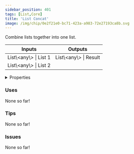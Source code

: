 ```yaml
---
sidebar_position: 401
tags: [List,Core]
title: 'List Concat'
image: /img/chip/0e2f21e0-bc71-423a-a983-72e27193ca8b.svg
---
```


Combine lists together into one list.



<IChip uuid="0e2f21e0-bc71-423a-a983-72e27193ca8b"/>

<table><thead><tr><th>Inputs</th><th>Outputs</th></tr></thead><tbody><tr><td>List\&lt;any\&gt; | List 1</td><td>List\&lt;any\&gt; | Result</td></tr><tr><td>List\&lt;any\&gt; | List 2</td><td /></tr></tbody></table>

<details>
  <summary>Properties</summary>
  <div>
    <div>
    <table>
      <tbody>
        <tr>
          <td>Is beta required?</td>
          <td>No</td>
        </tr>
        <tr>
          <td>Is chip a trolling risk?</td>
          <td>No</td>
        </tr>
        <tr>
          <td>Is chip a role assignment risk?</td>
          <td>No</td>
        </tr>
        <tr>
          <td>Chip UUID</td>
          <td>0e2f21e0-bc71-423a-a983-72e27193ca8b</td>
        </tr>
        <tr>
          <td>Room availability</td>
          <td>Available everywhere</td>
        </tr>
      </tbody>
    </table>
    </div>
  </div>
</details>

### Uses

None so far!

### Tips

None so far!

### Issues

None so far!